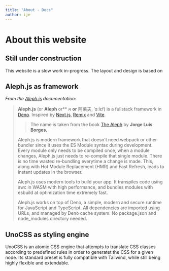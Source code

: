 ```yaml
---
title: "About - Docs"
author: ije
---
```



<Head>
  <title>About - Projects</title>
</Head>

# About this website

## Still under construction
This website is a slow work in-progress. The layout and design is based on []()

## Aleph.js as framework

*From the [Aleph.js](https://alephjs.org/docs) documentation:*

> **Aleph.js** (or **Aleph** or** א **or** 阿莱夫, ˈɑːlɛf) is a fullstack framework 
> in [Deno](https://deno.com/). Inspired by [Next.js](https://nextjs.org/),
> [Remix](https://remix.run/) and [Vite](https://vitejs.dev/).
> 
>
>> The name is taken from the book
>>[The Aleph](http://phinnweb.org/links/literature/borges/aleph.html) by **Jorge
>> Luis Borges.**
> 
>
> Aleph.js is modern framework that doesn't need webpack or other bundler since it
> uses the ES Module syntax during development. Every module only needs to be
> compiled once, when a module changes, Aleph.js just needs to re-compile that
> single module. There is no time wasted re-bundling everytime a change is made.
> This, along with Hot Module Replacement (HMR) and Fast Refresh, leads to instant
> updates in the browser.
> 
>
> Aleph.js uses modern tools to build your app. It transpiles code using swc in WASM
> with high performance, and bundles modules with esbuild at optimization time 
> extremely fast.
> 
>
> Aleph.js works on top of Deno, a simple, modern and secure runtime for JavaScript
> and TypeScript. All dependencies are imported using URLs, and managed by Deno cache
> system. No package.json and node_modules directory needed.

## UnoCSS as styling engine
UnoCSS is an atomic CSS engine that attempts to translate CSS classes according to
predefined rules in order to generatet the CSS for a given node. Its standard
preset is fully compatible with Tailwind, while still being highly flexible and
extendable.